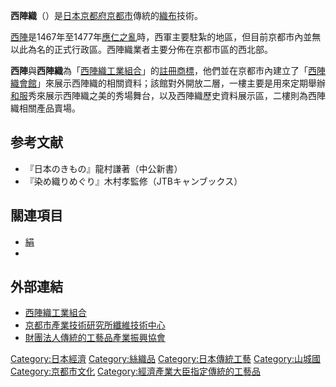 {{japanese|image=Fukuro obi.JPG|width=250px|japanese=西陣織|kana=にしじんおり|romaji=Nishijin-ori}}

'''西陣織'''（{{jpn|j=西陣織|hg=にしじんおり|rm=Nishijin'ori|f=y}}）是[[日本|日本]][[京都府|京都府]][[京都市|京都市]]傳統的[[織布|織布]]技術。

[[西陣|西陣]]是1467年至1477年[[應仁之亂|應仁之亂]]時，西軍主要駐紮的地區，但目前京都市內並無以此為名的正式行政區。西陣織業者主要分佈在京都市區的西北部。

'''西陣'''與'''西陣織'''為「[[西陣織工業組合|西陣織工業組合]]」的[[註冊商標|註冊商標]]，他們並在京都市內建立了「[[西陣織會館|西陣織會館]]」來展示西陣織的相關資料；該館對外開放二層，一樓主要是用來定期舉辦[[和服|和服]]秀來展示西陣織之美的秀場舞台，以及西陣織歷史資料展示區，二樓則為西陣織相關產品賣場。

== 参考文献 ==
*『日本のきもの』龍村謙著（中公新書）
*『染め織りめぐり』木村孝監修（JTBキャンブックス）

== 關連項目 ==
*[[絹|絹]]
*{{link-ja|船岡山城|船岡山城}}

== 外部連結 ==
*[http://www.nishijin.or.jp 西陣織工業組合] {{Wayback|url=http://www.nishijin.or.jp/ |date=20210505052919 }}
*[https://web.archive.org/web/20100627181726/http://www.ktri.city.kyoto.jp/ 京都市產業技術研究所纖維技術中心]
*[http://www.kougei.or.jp 財團法人傳統的工藝品產業振興協會] {{Wayback|url=http://www.kougei.or.jp/ |date=20201021235326 }}

{{Authority control}}
{{日本小作品}}

[[Category:日本經濟|Category:日本經濟]]
[[Category:絲織品|Category:絲織品]]
[[Category:日本傳統工藝|Category:日本傳統工藝]]
[[Category:山城國|Category:山城國]]
[[Category:京都市文化|Category:京都市文化]]
[[Category:經濟產業大臣指定傳統的工藝品|Category:經濟產業大臣指定傳統的工藝品]]